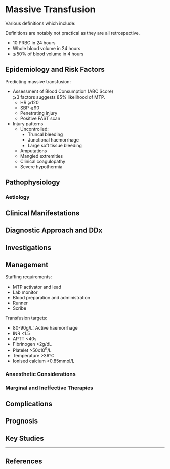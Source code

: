 # Massive Transfusion {#sec-massive_transfusion}

Various definitions which include:

:::column-margin
Definitions are notably not practical as they are all retrospective.
:::

* 10 PRBC in 24 hours
* Whole blood volume in 24 hours
* ⩾50% of blood volume in 4 hours

## Epidemiology and Risk Factors

Predicting massive transfusion:

* Assessment of Blood Consumption (ABC Score)\
⩾3 factors suggests 85% likelihood of MTP.
	* HR ⩾120
	* SBP ⩽90
	* Penetrating injury
	* Positive FAST scan
* Injury patterns
	* Uncontrolled:
		* Truncal bleeding
		* Junctional haemorrhage
		* Large soft tissue bleeding
	* Amputations
	* Mangled extremities
	* Clinical coagulopathy
	* Severe hypothermia


## Pathophysiology

### Aetiology

## Clinical Manifestations

## Diagnostic Approach and DDx

## Investigations

## Management

Staffing requirements:

* MTP activator and lead
* Lab monitor
* Blood preparation and administration
* Runner
* Scribe


Transfusion targets:

* 80-90g/L: Active haemorrhage
* INR <1.5
* APTT <40s
* Fibrinogen >2g/dL
* Platelet >50x10^9^/L
* Temperature >36°C
* Ionised calcium >0.85mmol/L


### Anaesthetic Considerations

### Marginal and Ineffective Therapies

## Complications

## Prognosis

## Key Studies


---

## References

